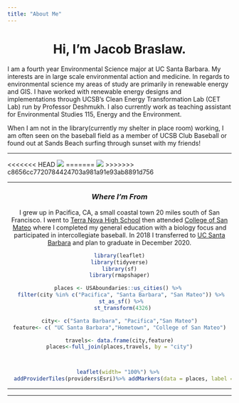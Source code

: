 ```yaml
---
title: "About Me"
---
```

<center>


# Hi, I'm Jacob Braslaw.
</center>

  I am a fourth year Environmental Science major at UC Santa Barbara. My interests are in large scale environmental action and medicine. In regards to environmental science my areas of study are primarily in renewable energy and GIS. I have worked with renewable energy designs and implementations through UCSB's Clean Energy Transformation Lab (CET Lab) run by Professor Deshmukh. I also currently work as teaching assistant for Environmental Studies 115, Energy and the Environment.  

  When I am not in the library(currently my shelter in place room) working, I am often seen on the baseball field as a member of UCSB Club Baseball or found out at Sands Beach surfing through sunset with my friends! 
 


****
<<<<<<< HEAD
![](IMG_1839.jpg)
=======
![](beach.jpg)
>>>>>>> c8656cc7720784424703a981a91e93ab8891d756

****

<center> 

### *Where I'm From*

I grew up in Pacifica, CA, a small coastal town 20 miles south of San Francisco. I went to [Terra Nova High 
School](https://www.juhsd.net/tnhs) then attended [College of San Mateo](https://smccd.edu/) where I completed my general education with a biology focus and participated in intercollegiate baseball. In 2018 I transferred to [UC Santa Barbara](https://www.ucsb.edu/) and plan to graduate in December 2020.

```r
library(leaflet)
library(tidyverse)
library(sf)
library(rmapshaper)

places <- USAboundaries::us_cities() %>% 
  filter(city %in% c("Pacifica", "Santa Barbara", "San Mateo")) %>% 
  st_as_sf() %>% 
  st_transform(4326)

city<- c("Santa Barbara", "Pacifica","San Mateo")
feature<- c( "UC Santa Barbara","Hometown", "College of San Mateo")

travels<- data.frame(city,feature)
places<-full_join(places,travels, by = "city")



leaflet(width= "100%") %>% 
  addProviderTiles(providers$Esri)%>% addMarkers(data = places, label = ~city, popup = ~feature)
```


****



****





